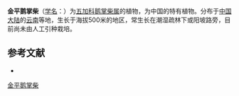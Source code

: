 {{Speciesbox
| name = 金平鹅掌柴
| status = 
| status_system = 
| image = 
| genus = Schefflera
| species = chinpingensis
| authority = Tseng et Hoo
}}

'''金平鹅掌柴'''（[[学名|学名]]：{{lang|la|''Schefflera chinpingensis''}}）为[[五加科|五加科]][[鹅掌柴属|鹅掌柴属]]的植物，为中国的特有植物。分布于[[中国大陆|中国大陆]]的[[云南|云南]]等地，生长于海拔500米的地区，常生长在潮湿疏林下或阳坡路旁，目前尚未由人工引种栽培。

== 参考文献 ==
<div class="references-small">
* {{cite web| url =http://www.bioinfo.cn/db05/KmzwSpecies.php?action=view&id=1544| title =金平鹅掌柴| work =《中国高等植物数据库全库》| publisher =中国科学院微生物研究所| author =昆明植物研究所| accessdate =2009-02-22| deadurl =yes| archiveurl =https://web.archive.org/web/20160305040720/http://www.bioinfo.cn/db05/KmzwSpecies.php?action=view&id=1544| archivedate =2016-03-05}}
</div>
{{Taxonbar|from=Q15225550}}

[[Category:鹅掌柴属|金平鹅掌柴]]


{{Apiales-stub}}
